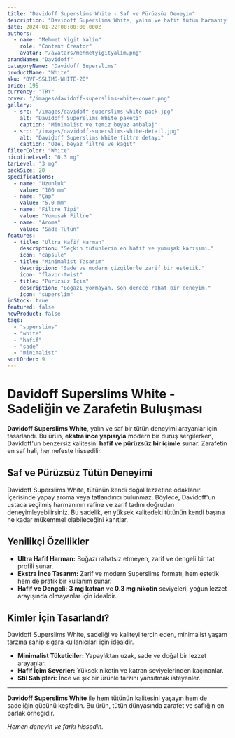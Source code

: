 ```yaml
---
title: "Davidoff Superslims White - Saf ve Pürüzsüz Deneyim"
description: "Davidoff Superslims White, yalın ve hafif tütün harmanıyla, sade ve pürüzsüz bir içim sunar. Zarafetin en saf hali."
date: 2024-01-22T00:00:00.000Z
authors:
  - name: "Mehmet Yigit Yalim"
    role: "Content Creator"
    avatar: "/avatars/mehmetyigityalim.png"
brandName: "Davidoff"
categoryName: "Davidoff Superslims"
productName: "White"
sku: "DVF-SSLIMS-WHITE-20"
price: 195
currency: "TRY"
cover: "/images/davidoff-superslims-white-cover.png"
gallery:
  - src: "/images/davidoff-superslims-white-pack.jpg"
    alt: "Davidoff Superslims White paketi"
    caption: "Minimalist ve temiz beyaz ambalaj"
  - src: "/images/davidoff-superslims-white-detail.jpg"
    alt: "Davidoff Superslims White filtre detayı"
    caption: "Özel beyaz filtre ve kağıt"
filterColor: "White"
nicotineLevel: "0.3 mg"
tarLevel: "3 mg"
packSize: 20
specifications:
  - name: "Uzunluk"
    value: "100 mm"
  - name: "Çap"
    value: "5.0 mm"
  - name: "Filtre Tipi"
    value: "Yumuşak Filtre"
  - name: "Aroma"
    value: "Sade Tütün"
features:
  - title: "Ultra Hafif Harman"
    description: "Seçkin tütünlerin en hafif ve yumuşak karışımı."
    icon: "capsule"
  - title: "Minimalist Tasarım"
    description: "Sade ve modern çizgilerle zarif bir estetik."
    icon: "flavor-twist"
  - title: "Pürüzsüz İçim"
    description: "Boğazı yormayan, son derece rahat bir deneyim."
    icon: "superslim"
inStock: true
featured: false
newProduct: false
tags:
  - "superslims"
  - "white"
  - "hafif"
  - "sade"
  - "minimalist"
sortOrder: 9
---
```


# Davidoff Superslims White - Sadeliğin ve Zarafetin Buluşması

**Davidoff Superslims White**, yalın ve saf bir tütün deneyimi arayanlar için tasarlandı. Bu ürün, **ekstra ince yapısıyla** modern bir duruş sergilerken, Davidoff'un benzersiz kalitesini **hafif ve pürüzsüz bir içimle** sunar. Zarafetin en saf hali, her nefeste hissedilir.

## Saf ve Pürüzsüz Tütün Deneyimi

Davidoff Superslims White, tütünün kendi doğal lezzetine odaklanır. İçerisinde yapay aroma veya tatlandırıcı bulunmaz. Böylece, Davidoff'un ustaca seçilmiş harmanının rafine ve zarif tadını doğrudan deneyimleyebilirsiniz. Bu sadelik, en yüksek kalitedeki tütünün kendi başına ne kadar mükemmel olabileceğini kanıtlar.

## Yenilikçi Özellikler

- **Ultra Hafif Harman:** Boğazı rahatsız etmeyen, zarif ve dengeli bir tat profili sunar.
- **Ekstra İnce Tasarım:** Zarif ve modern Superslims formatı, hem estetik hem de pratik bir kullanım sunar.
- **Hafif ve Dengeli:** **3 mg katran** ve **0.3 mg nikotin** seviyeleri, yoğun lezzet arayışında olmayanlar için idealdir.

## Kimler İçin Tasarlandı?

Davidoff Superslims White, sadeliği ve kaliteyi tercih eden, minimalist yaşam tarzına sahip sigara kullanıcıları için idealdir.
* **Minimalist Tüketiciler:** Yapaylıktan uzak, sade ve doğal bir lezzet arayanlar.
* **Hafif İçim Severler:** Yüksek nikotin ve katran seviyelerinden kaçınanlar.
* **Stil Sahipleri:** İnce ve şık bir ürünle tarzını yansıtmak isteyenler.

---

**Davidoff Superslims White** ile hem tütünün kalitesini yaşayın hem de sadeliğin gücünü keşfedin. Bu ürün, tütün dünyasında zarafet ve saflığın en parlak örneğidir.

*Hemen deneyin ve farkı hissedin.*

